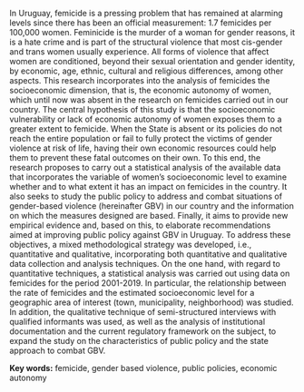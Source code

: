 In Uruguay, femicide is a pressing problem that has remained at alarming levels since there has been an official measurement: 1.7 femicides per 100,000 women. Feminicide is the murder of a woman for gender reasons, it is a hate crime and is part of the structural violence that most cis-gender and trans women usually experience. All forms of violence that affect women are conditioned, beyond their sexual orientation and gender identity, by economic, age, ethnic, cultural and religious differences, among other aspects. This research incorporates into the analysis of femicides the socioeconomic dimension, that is, the economic autonomy of women, which until now was absent in the research on femicides carried out in our country. The central hypothesis of this study is that the socioeconomic vulnerability or lack of economic autonomy of women exposes them to a greater extent to femicide. When the State is absent or its policies do not reach the entire population or fail to fully protect the victims of gender violence at risk of life, having their own economic resources could help them to prevent these fatal outcomes on their own. To this end, the research proposes to carry out a statistical analysis of the available data that incorporates the variable of women's socioeconomic level to examine whether and to what extent it has an impact on femicides in the country. It also seeks to study the public policy to address and combat situations of gender-based violence (hereinafter GBV) in our country and the information on which the measures designed are based. Finally, it aims to provide new empirical evidence and, based on this, to elaborate recommendations aimed at improving public policy against GBV in Uruguay. To address these objectives, a mixed methodological strategy was developed, i.e., quantitative and qualitative, incorporating both quantitative and qualitative data collection and analysis techniques. On the one hand, with regard to quantitative techniques, a statistical analysis was carried out using data on femicides for the period 2001-2019. In particular, the relationship between the rate of femicides and the estimated socioeconomic level for a geographic area of interest (town, municipality, neighborhood) was studied. In addition, the qualitative technique of semi-structured interviews with qualified informants was used, as well as the analysis of institutional documentation and the current regulatory framework on the subject, to expand the study on the characteristics of public policy and the state approach to combat GBV.



**Key words:** femicide, gender based violence, public policies, economic autonomy